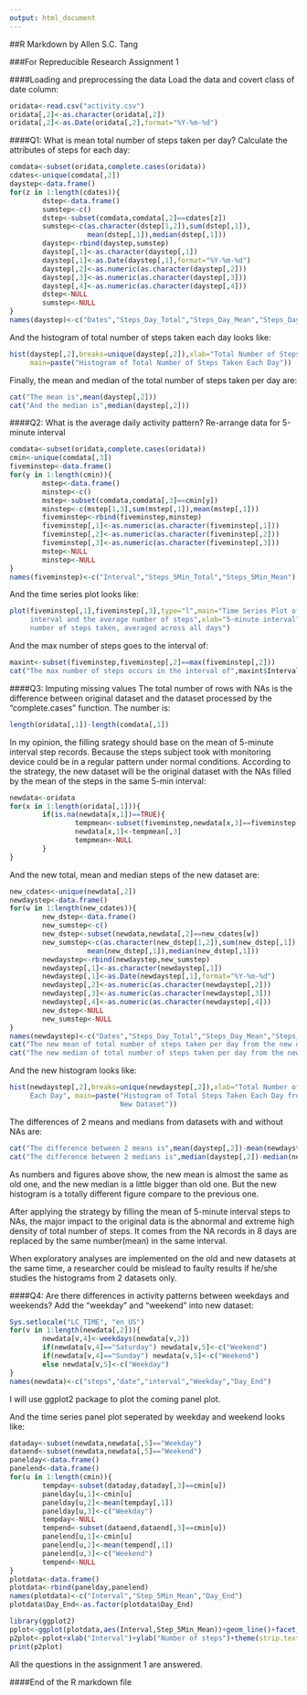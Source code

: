 ```yaml
---
output: html_document
---
```

##R Markdown by Allen S.C. Tang

###For Repreducible Research Assignment 1

####Loading and preprocessing the data
Load the data and covert class of date column:
```r
oridata<-read.csv("activity.csv")
oridata[,2]<-as.character(oridata[,2])
oridata[,2]<-as.Date(oridata[,2],format="%Y-%m-%d")
```

####Q1: What is mean total number of steps taken per day?
Calculate the attributes of steps for each day:
```r
comdata<-subset(oridata,complete.cases(oridata))
cdates<-unique(comdata[,2])
daystep<-data.frame()
for(z in 1:length(cdates)){
        dstep<-data.frame()
        sumstep<-c()
        dstep<-subset(comdata,comdata[,2]==cdates[z])
        sumstep<-c(as.character(dstep[1,2]),sum(dstep[,1]),
                   mean(dstep[,1]),median(dstep[,1]))
        daystep<-rbind(daystep,sumstep)
        daystep[,1]<-as.character(daystep[,1])
        daystep[,1]<-as.Date(daystep[,1],format="%Y-%m-%d")
        daystep[,2]<-as.numeric(as.character(daystep[,2]))
        daystep[,3]<-as.numeric(as.character(daystep[,3]))
        daystep[,4]<-as.numeric(as.character(daystep[,4]))
        dstep<-NULL
        sumstep<-NULL
}
names(daystep)<-c("Dates","Steps_Day_Total","Steps_Day_Mean","Steps_Day_Median")
```

And the histogram of total number of steps taken each day looks like:
```r
hist(daystep[,2],breaks=unique(daystep[,2]),xlab="Total Number of Steps Taken Each Day",
     main=paste("Histogram of Total Number of Steps Taken Each Day"))
```

Finally, the mean and median of the total number of steps taken per day are:
```r
cat("The mean is",mean(daystep[,2]))
cat("And the median is",median(daystep[,2]))
```

####Q2: What is the average daily activity pattern?
Re-arrange data for 5-minute interval
```r
comdata<-subset(oridata,complete.cases(oridata))
cmin<-unique(comdata[,3])
fiveminstep<-data.frame()
for(y in 1:length(cmin)){
        mstep<-data.frame()
        minstep<-c()
        mstep<-subset(comdata,comdata[,3]==cmin[y])
        minstep<-c(mstep[1,3],sum(mstep[,1]),mean(mstep[,1]))
        fiveminstep<-rbind(fiveminstep,minstep)
        fiveminstep[,1]<-as.numeric(as.character(fiveminstep[,1]))
        fiveminstep[,2]<-as.numeric(as.character(fiveminstep[,2]))
        fiveminstep[,3]<-as.numeric(as.character(fiveminstep[,3]))
        mstep<-NULL
        minstep<-NULL
}
names(fiveminstep)<-c("Interval","Steps_5Min_Total","Steps_5Min_Mean")
```

And the time series plot looks like:
```r
plot(fiveminstep[,1],fiveminstep[,3],type="l",main="Time Series Plot of 5-minute 
     interval and the average number of steps",xlab="5-minute interval",ylab="average 
     number of steps taken, averaged across all days")
```

And the max number of steps goes to the interval of:
```r
maxint<-subset(fiveminstep,fiveminstep[,2]==max(fiveminstep[,2]))
cat("The max number of steps occurs in the interval of",maxint$Interval)
```

####Q3: Imputing missing values
The total number of rows with NAs is the difference between original dataset and the dataset processed by the "complete.cases" function. The number is:
```r
length(oridata[,1])-length(comdata[,1])
```

In my opinion, the filling srategy should base on the mean of 5-minute interval step records. Because the steps subject took with monitoring device could be in a regular pattern under normal conditions.
According to the strategy, the new dataset will be the original dataset with the NAs filled by the mean of the steps in the same 5-min interval:
```r
newdata<-oridata
for(x in 1:length(oridata[,1])){
        if(is.na(newdata[x,1])==TRUE){
                tempmean<-subset(fiveminstep,newdata[x,3]==fiveminstep[,1])
                newdata[x,1]<-tempmean[,3]
                tempmean<-NULL
        }
}
```

And the new total, mean and median steps of the new dataset are:
```r
new_cdates<-unique(newdata[,2])
newdaystep<-data.frame()
for(w in 1:length(new_cdates)){
        new_dstep<-data.frame()
        new_sumstep<-c()
        new_dstep<-subset(newdata,newdata[,2]==new_cdates[w])
        new_sumstep<-c(as.character(new_dstep[1,2]),sum(new_dstep[,1]),
                   mean(new_dstep[,1]),median(new_dstep[,1]))
        newdaystep<-rbind(newdaystep,new_sumstep)
        newdaystep[,1]<-as.character(newdaystep[,1])
        newdaystep[,1]<-as.Date(newdaystep[,1],format="%Y-%m-%d")
        newdaystep[,2]<-as.numeric(as.character(newdaystep[,2]))
        newdaystep[,3]<-as.numeric(as.character(newdaystep[,3]))
        newdaystep[,4]<-as.numeric(as.character(newdaystep[,4]))
        new_dstep<-NULL
        new_sumstep<-NULL
}
names(newdaystep)<-c("Dates","Steps_Day_Total","Steps_Day_Mean","Steps_Day_Median")
cat("The new mean of total number of steps taken per day from the new dataset is",mean(newdaystep[,2]))
cat("The new median of total number of steps taken per day from the new dataset is",median(newdaystep[,2]))
```

And the new histogram looks like:
```r
hist(newdaystep[,2],breaks=unique(newdaystep[,2]),xlab="Total Number of Steps Taken
     Each Day", main=paste("Histogram of Total Steps Taken Each Day from 
                           New Dataset"))
```

The differences of 2 means and medians from datasets with and without NAs are:
```r
cat("The difference between 2 means is",mean(daystep[,2])-mean(newdaystep[,2]))
cat("The difference between 2 medians is",median(daystep[,2])-median(newdaystep[,2]))
```

As numbers and figures above show, the new mean is almost the same as old one, and the new median is a little bigger than old one. But the new histogram is a totally different figure compare to the previous one.

After applying the strategy by filling the mean of 5-minute interval steps to NAs, the major impact to the original data is the abnormal and extreme high density of total number of steps. It comes from the NA records in 8 days are replaced by the same number(mean) in the same interval.

When exploratory analyses are implemented on the old and new datasets at the same time, a researcher could be mislead to faulty results if he/she studies the histograms from 2 datasets only.

####Q4: Are there differences in activity patterns between weekdays and weekends?
Add the "weekday" and "weekend" into new dataset:
```r
Sys.setlocale("LC_TIME", "en_US")
for(v in 1:length(newdata[,2])){
        newdata[v,4]<-weekdays(newdata[v,2])
        if(newdata[v,4]=="Saturday") newdata[v,5]<-c("Weekend")
        if(newdata[v,4]=="Sunday") newdata[v,5]<-c("Weekend")
        else newdata[v,5]<-c("Weekday")
}
names(newdata)<-c("steps","date","interval","Weekday","Day_End")
```

I will use ggplot2 package to plot the coming panel plot.

And the time series panel plot seperated by weekday and weekend looks like:
```r
dataday<-subset(newdata,newdata[,5]=="Weekday")
dataend<-subset(newdata,newdata[,5]=="Weekend")
panelday<-data.frame()
panelend<-data.frame()
for(u in 1:length(cmin)){
        tempday<-subset(dataday,dataday[,3]==cmin[u])
        panelday[u,1]<-cmin[u]
        panelday[u,2]<-mean(tempday[,1])
        panelday[u,3]<-c("Weekday")
        tempday<-NULL
        tempend<-subset(dataend,dataend[,3]==cmin[u])
        panelend[u,1]<-cmin[u]
        panelend[u,2]<-mean(tempend[,1])
        panelend[u,3]<-c("Weekend")
        tempend<-NULL
}
plotdata<-data.frame()
plotdata<-rbind(panelday,panelend)
names(plotdata)<-c("Interval","Step_5Min_Mean","Day_End")
plotdata$Day_End<-as.factor(plotdata$Day_End)

library(ggplot2)
pplot<-ggplot(plotdata,aes(Interval,Step_5Min_Mean))+geom_line()+facet_grid(Day_End ~ .)
p2plot<-pplot+xlab("Interval")+ylab("Number of steps")+theme(strip.text.y = element_text(size=20, face="bold"))
print(p2plot)
```

All the questions in the assignment 1 are answered.

####End of the R markdown file